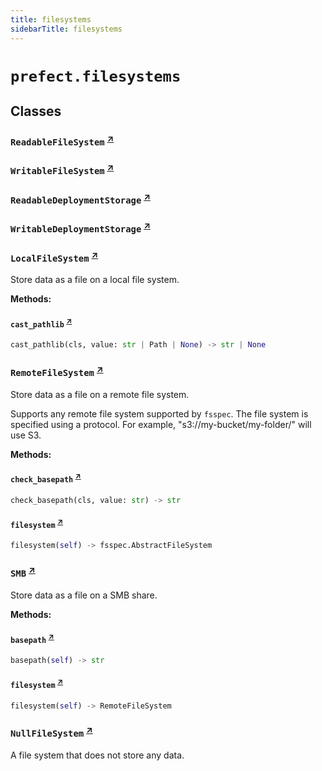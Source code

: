 ```yaml
---
title: filesystems
sidebarTitle: filesystems
---
```


# `prefect.filesystems`

## Classes

### `ReadableFileSystem` <sup><a href="https://github.com/prefecthq/prefect/blob/main/src/prefect/filesystems.py#L24" target="_blank">↗</a></sup>

### `WritableFileSystem` <sup><a href="https://github.com/prefecthq/prefect/blob/main/src/prefect/filesystems.py#L32" target="_blank">↗</a></sup>

### `ReadableDeploymentStorage` <sup><a href="https://github.com/prefecthq/prefect/blob/main/src/prefect/filesystems.py#L44" target="_blank">↗</a></sup>

### `WritableDeploymentStorage` <sup><a href="https://github.com/prefecthq/prefect/blob/main/src/prefect/filesystems.py#L54" target="_blank">↗</a></sup>

### `LocalFileSystem` <sup><a href="https://github.com/prefecthq/prefect/blob/main/src/prefect/filesystems.py#L73" target="_blank">↗</a></sup>


Store data as a file on a local file system.


**Methods:**

#### `cast_pathlib` <sup><a href="https://github.com/prefecthq/prefect/blob/main/src/prefect/filesystems.py#L97" target="_blank">↗</a></sup>

```python
cast_pathlib(cls, value: str | Path | None) -> str | None
```

### `RemoteFileSystem` <sup><a href="https://github.com/prefecthq/prefect/blob/main/src/prefect/filesystems.py#L248" target="_blank">↗</a></sup>


Store data as a file on a remote file system.

Supports any remote file system supported by `fsspec`. The file system is specified
using a protocol. For example, "s3://my-bucket/my-folder/" will use S3.


**Methods:**

#### `check_basepath` <sup><a href="https://github.com/prefecthq/prefect/blob/main/src/prefect/filesystems.py#L284" target="_blank">↗</a></sup>

```python
check_basepath(cls, value: str) -> str
```

#### `filesystem` <sup><a href="https://github.com/prefecthq/prefect/blob/main/src/prefect/filesystems.py#L407" target="_blank">↗</a></sup>

```python
filesystem(self) -> fsspec.AbstractFileSystem
```

### `SMB` <sup><a href="https://github.com/prefecthq/prefect/blob/main/src/prefect/filesystems.py#L425" target="_blank">↗</a></sup>


Store data as a file on a SMB share.


**Methods:**

#### `basepath` <sup><a href="https://github.com/prefecthq/prefect/blob/main/src/prefect/filesystems.py#L467" target="_blank">↗</a></sup>

```python
basepath(self) -> str
```

#### `filesystem` <sup><a href="https://github.com/prefecthq/prefect/blob/main/src/prefect/filesystems.py#L471" target="_blank">↗</a></sup>

```python
filesystem(self) -> RemoteFileSystem
```

### `NullFileSystem` <sup><a href="https://github.com/prefecthq/prefect/blob/main/src/prefect/filesystems.py#L526" target="_blank">↗</a></sup>


A file system that does not store any data.

